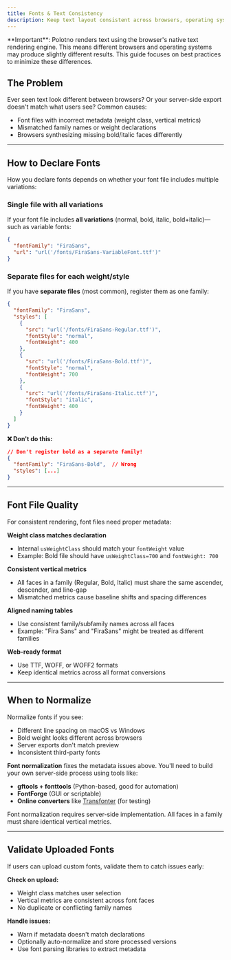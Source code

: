 ```yaml
---
title: Fonts & Text Consistency
description: Keep text layout consistent across browsers, operating systems, and server-side exports
---
```


<Callout type="info">
**Important**: Polotno renders text using the browser's native text rendering engine. This means different browsers and operating systems may produce slightly different results. This guide focuses on best practices to minimize these differences.
</Callout>

## The Problem

Ever seen text look different between browsers? Or your server-side export doesn't match what users see? Common causes:

- Font files with incorrect metadata (weight class, vertical metrics)
- Mismatched family names or weight declarations
- Browsers synthesizing missing bold/italic faces differently

---

## How to Declare Fonts

How you declare fonts depends on whether your font file includes multiple variations:

### Single file with all variations

If your font file includes **all variations** (normal, bold, italic, bold+italic)—such as variable fonts:

```json
{
  "fontFamily": "FiraSans",
  "url": "url('/fonts/FiraSans-VariableFont.ttf')"
}
```

### Separate files for each weight/style

If you have **separate files** (most common), register them as one family:

```json
{
  "fontFamily": "FiraSans",
  "styles": [
    {
      "src": "url('/fonts/FiraSans-Regular.ttf')",
      "fontStyle": "normal",
      "fontWeight": 400
    },
    {
      "src": "url('/fonts/FiraSans-Bold.ttf')",
      "fontStyle": "normal",
      "fontWeight": 700
    },
    {
      "src": "url('/fonts/FiraSans-Italic.ttf')",
      "fontStyle": "italic",
      "fontWeight": 400
    }
  ]
}
```

**❌ Don't do this:**

```json
// Don't register bold as a separate family!
{
  "fontFamily": "FiraSans-Bold",  // Wrong
  "styles": [...]
}
```

---

## Font File Quality

For consistent rendering, font files need proper metadata:

**Weight class matches declaration**
- Internal `usWeightClass` should match your `fontWeight` value
- Example: Bold file should have `usWeightClass=700` and `fontWeight: 700`

**Consistent vertical metrics**
- All faces in a family (Regular, Bold, Italic) must share the same ascender, descender, and line-gap
- Mismatched metrics cause baseline shifts and spacing differences

**Aligned naming tables**
- Use consistent family/subfamily names across all faces
- Example: "Fira Sans" and "FiraSans" might be treated as different families

**Web-ready format**
- Use TTF, WOFF, or WOFF2 formats
- Keep identical metrics across all format conversions

---

## When to Normalize

Normalize fonts if you see:

- Different line spacing on macOS vs Windows
- Bold weight looks different across browsers  
- Server exports don't match preview
- Inconsistent third-party fonts

**Font normalization** fixes the metadata issues above. You'll need to build your own server-side process using tools like:

- **gftools + fonttools** (Python-based, good for automation)
- **FontForge** (GUI or scriptable)
- **Online converters** like [Transfonter](https://transfonter.org/) (for testing)

<Callout type="warn">
Font normalization requires server-side implementation. All faces in a family must share identical vertical metrics.
</Callout>

---

## Validate Uploaded Fonts

If users can upload custom fonts, validate them to catch issues early:

**Check on upload:**
- Weight class matches user selection
- Vertical metrics are consistent across font faces
- No duplicate or conflicting family names

**Handle issues:**
- Warn if metadata doesn't match declarations
- Optionally auto-normalize and store processed versions
- Use font parsing libraries to extract metadata
